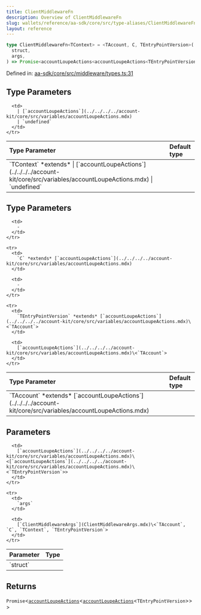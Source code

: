 ```yaml
---
title: ClientMiddlewareFn
description: Overview of ClientMiddlewareFn
slug: wallets/reference/aa-sdk/core/src/type-aliases/ClientMiddlewareFn
layout: reference
---
```


```ts
type ClientMiddlewareFn<TContext> = <TAccount, C, TEntryPointVersion>(
  struct,
  args,
) => Promise<accountLoupeActions<accountLoupeActions<TEntryPointVersion>>>;
```

Defined in: [aa-sdk/core/src/middleware/types.ts:31](https://github.com/alchemyplatform/aa-sdk/blob/da19afd63b0ba06a4de95b0d2d7871f64d546304/aa-sdk/core/src/middleware/types.ts#L31)

## Type Parameters

<table>
  <thead>
    <tr>
      <th align="left">Type Parameter</th>
      <th align="left">Default type</th>
    </tr>
  </thead>

  <tbody>
    <tr>
      <td>
        `TContext` *extends*
        | [`accountLoupeActions`](../../../../account-kit/core/src/variables/accountLoupeActions.mdx)
        | `undefined`
      </td>

      <td>
        | [`accountLoupeActions`](../../../../account-kit/core/src/variables/accountLoupeActions.mdx)
        | `undefined`
      </td>
    </tr>

  </tbody>
</table>

## Type Parameters

<table>
  <thead>
    <tr>
      <th align="left">Type Parameter</th>
      <th align="left">Default type</th>
    </tr>
  </thead>

  <tbody>
    <tr>
      <td>
        `TAccount` *extends* [`accountLoupeActions`](../../../../account-kit/core/src/variables/accountLoupeActions.mdx)
      </td>

      <td>
        ‐
      </td>
    </tr>

    <tr>
      <td>
        `C` *extends* [`accountLoupeActions`](../../../../account-kit/core/src/variables/accountLoupeActions.mdx)
      </td>

      <td>
        ‐
      </td>
    </tr>

    <tr>
      <td>
        `TEntryPointVersion` *extends* [`accountLoupeActions`](../../../../account-kit/core/src/variables/accountLoupeActions.mdx)\<`TAccount`>
      </td>

      <td>
        [`accountLoupeActions`](../../../../account-kit/core/src/variables/accountLoupeActions.mdx)\<`TAccount`>
      </td>
    </tr>

  </tbody>
</table>

## Parameters

<table>
  <thead>
    <tr>
      <th align="left">Parameter</th>
      <th align="left">Type</th>
    </tr>
  </thead>

  <tbody>
    <tr>
      <td>
        `struct`
      </td>

      <td>
        [`accountLoupeActions`](../../../../account-kit/core/src/variables/accountLoupeActions.mdx)\<[`accountLoupeActions`](../../../../account-kit/core/src/variables/accountLoupeActions.mdx)\<`TEntryPointVersion`>>
      </td>
    </tr>

    <tr>
      <td>
        `args`
      </td>

      <td>
        [`ClientMiddlewareArgs`](ClientMiddlewareArgs.mdx)\<`TAccount`, `C`, `TContext`, `TEntryPointVersion`>
      </td>
    </tr>

  </tbody>
</table>

## Returns

`Promise`\<[`accountLoupeActions`](../../../../account-kit/core/src/variables/accountLoupeActions.mdx)\<[`accountLoupeActions`](../../../../account-kit/core/src/variables/accountLoupeActions.mdx)\<`TEntryPointVersion`>>>
